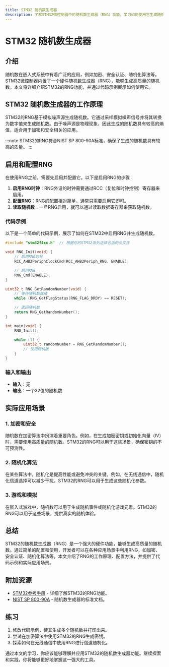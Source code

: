 ```yaml
---
title: STM32 随机数生成器
description: 了解STM32微控制器中的随机数生成器（RNG）功能，学习如何使用它生成随机数，并探索其在实际应用中的使用场景。
---
```


# STM32 随机数生成器

## 介绍

随机数在嵌入式系统中有着广泛的应用，例如加密、安全认证、随机化算法等。STM32微控制器内置了一个硬件随机数生成器（RNG），能够生成高质量的随机数。本文将详细介绍STM32的RNG功能，并通过代码示例展示如何使用它。

## STM32 随机数生成器的工作原理

STM32的RNG基于模拟噪声源生成随机数。它通过采样模拟噪声信号并将其转换为数字值来生成随机数。由于噪声源是物理现象，因此生成的随机数具有较高的熵值，适合用于加密和安全相关的应用。

:::note
STM32的RNG符合NIST SP 800-90A标准，确保了生成的随机数具有较高的质量。
:::

## 启用和配置RNG

在使用RNG之前，需要先启用并配置它。以下是启用RNG的步骤：

1. **启用RNG时钟**：RNG外设的时钟需要通过RCC（复位和时钟控制）寄存器来启用。
2. **配置RNG**：RNG的配置相对简单，通常只需要启用它即可。
3. **读取随机数**：一旦RNG启用，就可以通过读取数据寄存器来获取随机数。

### 代码示例

以下是一个简单的代码示例，展示了如何在STM32中启用RNG并生成随机数。

```c
#include "stm32f4xx.h"  // 根据你的STM32系列选择合适的头文件

void RNG_Init(void) {
    // 启用RNG时钟
    RCC_AHB2PeriphClockCmd(RCC_AHB2Periph_RNG, ENABLE);

    // 启用RNG
    RNG_Cmd(ENABLE);
}

uint32_t RNG_GetRandomNumber(void) {
    // 等待随机数就绪
    while (RNG_GetFlagStatus(RNG_FLAG_DRDY) == RESET);

    // 返回随机数
    return RNG_GetRandomNumber();
}

int main(void) {
    RNG_Init();

    while (1) {
        uint32_t randomNumber = RNG_GetRandomNumber();
        // 使用随机数
    }
}
```

### 输入和输出

- **输入**：无
- **输出**：一个32位的随机数

## 实际应用场景

### 1. 加密和安全

随机数在加密算法中扮演着重要角色。例如，在生成加密密钥或初始化向量（IV）时，需要使用高质量的随机数。STM32的RNG可以用于这些场景，确保密钥的不可预测性。

### 2. 随机化算法

在某些算法中，随机化是提高性能或避免冲突的关键。例如，在无线通信中，随机化信道选择可以减少干扰。STM32的RNG可以用于生成这些随机化参数。

### 3. 游戏和模拟

在嵌入式游戏中，随机数可以用于生成随机事件或随机化游戏元素。STM32的RNG可以用于这些场景，提供真实的随机体验。

## 总结

STM32的随机数生成器（RNG）是一个强大的硬件功能，能够生成高质量的随机数。通过简单的配置和使用，开发者可以在各种应用场景中利用RNG，如加密、安全认证、随机化算法等。本文介绍了RNG的工作原理、配置方法，并提供了代码示例和实际应用场景。

## 附加资源

- [STM32参考手册](https://www.st.com/resource/en/reference_manual/dm00031020-stm32f405-415-stm32f407-417-stm32f427-437-and-stm32f429-439-advanced-arm-based-32-bit-mcus-stmicroelectronics.pdf) - 详细了解STM32的RNG功能。
- [NIST SP 800-90A](https://nvlpubs.nist.gov/nistpubs/SpecialPublications/NIST.SP.800-90Ar1.pdf) - 随机数生成器的标准文档。

## 练习

1. 修改代码示例，使其生成多个随机数并打印出来。
2. 尝试在加密算法中使用STM32的RNG生成密钥。
3. 探索如何在无线通信中使用RNG进行信道随机化。

通过本文的学习，你应该能够理解并应用STM32的随机数生成器功能。继续探索和实践，你将能够更好地掌握这一强大的工具。
